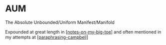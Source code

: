 # AUM

The Absolute Unbounded/Uniform Manifest/Manifold

Expounded at great length in [[notes-on-my-big-toe]] and often mentioned in my attempts at [[paraphrasing-campbell]]

[//begin]: # "Autogenerated link references for markdown compatibility"
[notes-on-my-big-toe]: research/my-big-toe-notes/notes-on-my-big-toe "Notes on My Big TOE"
[paraphrasing-campbell]: research/my-big-toe-notes/paraphrasing-campbell "Paraphrasing Tom Campbell"
[//end]: # "Autogenerated link references"